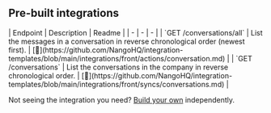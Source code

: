 
## Pre-built integrations

<AccordionGroup>


<Accordion title="Conversations">
| Endpoint | Description | Readme |
| - | - | - |
| `GET /conversations/all` | List the messages in a conversation in reverse chronological order (newest first). | [🔗](https://github.com/NangoHQ/integration-templates/blob/main/integrations/front/actions/conversation.md) |
| `GET /conversations` | List the conversations in the company in reverse chronological order. | [🔗](https://github.com/NangoHQ/integration-templates/blob/main/integrations/front/syncs/conversations.md) |
</Accordion>

</AccordionGroup>

<Tip>Not seeing the integration you need? [Build your own](https://docs.nango.dev/guides/custom-integrations/overview) independently.</Tip>
